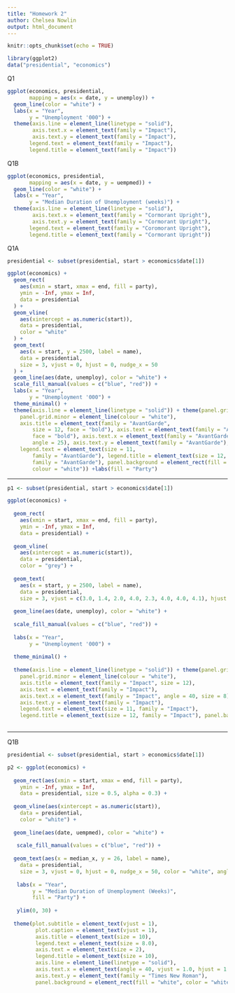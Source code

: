 ---
title: "Homework 2"
author: Chelsea Nowlin
output: html_document
---

```{r setup, include=FALSE}
knitr::opts_chunk$set(echo = TRUE)
```


```{r}
library(ggplot2)
data("presidential", "economics")
```

Q1
```{r}
ggplot(economics, presidential,
       mapping = aes(x = date, y = unemploy)) +
  geom_line(color = "white") +
  labs(x = "Year",
       y = "Unemployment '000") +
  theme(axis.line = element_line(linetype = "solid"),
        axis.text.x = element_text(family = "Impact"), 
        axis.text.y = element_text(family = "Impact"), 
       legend.text = element_text(family = "Impact"), 
       legend.title = element_text(family = "Impact"))

```

Q1B
```{r}
ggplot(economics, presidential,
       mapping = aes(x = date, y = uempmed)) +
  geom_line(color = "white") +
  labs(x = "Year",
       y = "Median Duration of Unemployment (weeks)") +
  theme(axis.line = element_line(linetype = "solid"),
        axis.text.x = element_text(family = "Cormorant Upright"), 
        axis.text.y = element_text(family = "Cormorant Upright"), 
       legend.text = element_text(family = "Coromorant Upright"), 
       legend.title = element_text(family = "Cormorant Upright"))
```

Q1A
```{r}
presidential <- subset(presidential, start > economics$date[1])

ggplot(economics) + 
  geom_rect(
    aes(xmin = start, xmax = end, fill = party), 
    ymin = -Inf, ymax = Inf,  
    data = presidential
  ) + 
  geom_vline(
    aes(xintercept = as.numeric(start)), 
    data = presidential,
    color = "white"
  ) + 
  geom_text(
    aes(x = start, y = 2500, label = name), 
    data = presidential, 
    size = 3, vjust = 0, hjust = 0, nudge_x = 50
  ) + 
  geom_line(aes(date, unemploy), color = "white") + 
  scale_fill_manual(values = c("blue", "red")) +
  labs(x = "Year",
       y = "Unemployment '000") +
  theme_minimal() +
  theme(axis.line = element_line(linetype = "solid")) + theme(panel.grid.major = element_line(colour = "white"), 
    panel.grid.minor = element_line(colour = "white"), 
    axis.title = element_text(family = "AvantGarde", 
        size = 12, face = "bold"), axis.text = element_text(family = "AvantGarde", 
        face = "bold"), axis.text.x = element_text(family = "AvantGarde", 
        angle = 25), axis.text.y = element_text(family = "AvantGarde"), 
    legend.text = element_text(size = 11, 
        family = "AvantGarde"), legend.title = element_text(size = 12, 
        family = "AvantGarde"), panel.background = element_rect(fill = "white", 
        colour = "white")) +labs(fill = "Party")

```
*****
```{r}
p1 <- subset(presidential, start > economics$date[1]) 

ggplot(economics) + 
  
  geom_rect(
    aes(xmin = start, xmax = end, fill = party), 
    ymin = -Inf, ymax = Inf,  
    data = presidential) + 
  
  geom_vline(
    aes(xintercept = as.numeric(start)), 
    data = presidential,
    color = "grey") + 
  
  geom_text(
    aes(x = start, y = 2500, label = name), 
    data = presidential, 
    size = 3, vjust = c(3.0, 1.4, 2.0, 4.0, 2.3, 4.0, 4.0, 4.1), hjust = 0, nudge_x = 50, color = "white", angle = 90) + 
  
  geom_line(aes(date, unemploy), color = "white") + 
  
  scale_fill_manual(values = c("blue", "red")) +
  
  labs(x = "Year",
       y = "Unemployment '000") +
  
  theme_minimal() +
  
  theme(axis.line = element_line(linetype = "solid")) + theme(panel.grid.major = element_line(colour = "white"), 
    panel.grid.minor = element_line(colour = "white"), 
    axis.title = element_text(family = "Impact", size = 12), 
    axis.text = element_text(family = "Impact"), 
    axis.text.x = element_text(family = "Impact", angle = 40, size = 8), 
    axis.text.y = element_text(family = "Impact"), 
    legend.text = element_text(size = 11, family = "Impact"), 
    legend.title = element_text(size = 12, family = "Impact"), panel.background = element_rect(fill = "white", 
                                                                                               colour = "white")) +labs(fill = "Party") 
```
*****
Q1B
```{r}
presidential <- subset(presidential, start > economics$date[1])

p2 <- ggplot(economics) + 
  
  geom_rect(aes(xmin = start, xmax = end, fill = party), 
    ymin = -Inf, ymax = Inf, 
    data = presidential, size = 0.5, alpha = 0.3) + 
  
  geom_vline(aes(xintercept = as.numeric(start)), 
    data = presidential,
    color = "white") + 
   
  geom_line(aes(date, uempmed), color = "white") +
    
   scale_fill_manual(values = c("blue", "red")) +
   
  geom_text(aes(x = median_x, y = 26, label = name), 
    data = presidential, 
    size = 3, vjust = 0, hjust = 0, nudge_x = 50, color = "white", angle = 90, family = "Times New Roman") + 
  
   labs(x = "Year",
        y = "Median Duration of Unemployment (Weeks)",
        fill = "Party") +
   
   ylim(0, 30) +
   
  theme(plot.subtitle = element_text(vjust = 1),
         plot.caption = element_text(vjust = 1),
         axis.title = element_text(size = 10),
         legend.text = element_text(size = 8.0),
         axis.text = element_text(size = 2),
         legend.title = element_text(size = 10),
         axis.line = element_line(linetype = "solid"),
         axis.text.x = element_text(angle = 40, vjust = 1.0, hjust = 1.0, family = "Times New Roman"),
         axis.text.y = element_text(family = "Times New Roman"),
         panel.background = element_rect(fill = "white", color = "white")) 
         
   
   
  
```





